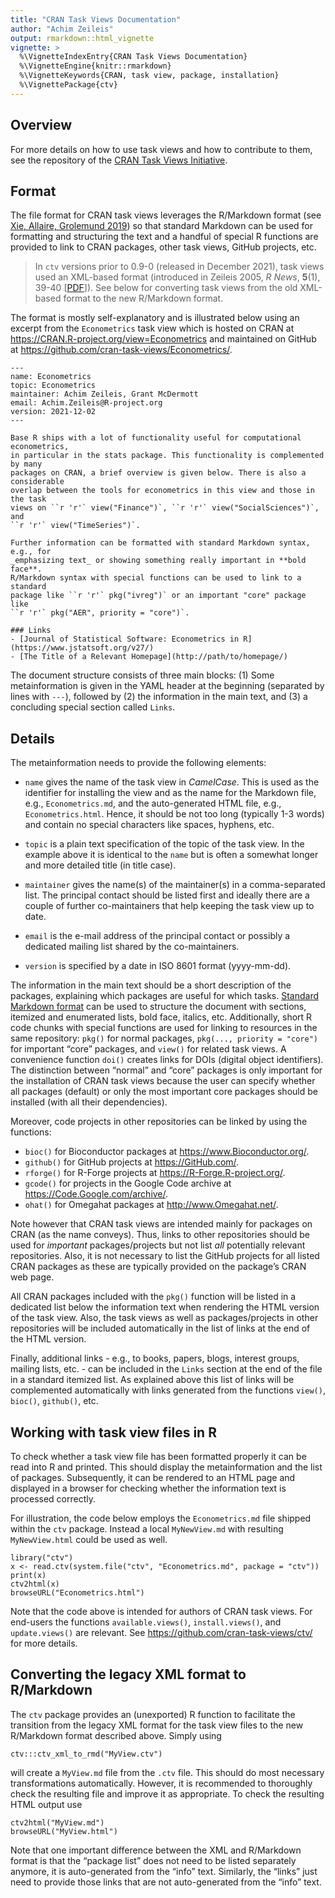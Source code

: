 ```yaml
---
title: "CRAN Task Views Documentation"
author: "Achim Zeileis"
output: rmarkdown::html_vignette
vignette: >
  %\VignetteIndexEntry{CRAN Task Views Documentation}
  %\VignetteEngine{knitr::rmarkdown}
  %\VignetteKeywords{CRAN, task view, package, installation}
  %\VignettePackage{ctv}
---
```



## Overview

For more details on how to use task views and how to contribute to them, see the
repository of the [CRAN Task Views Initiative](https://github.com/cran-task-views/ctv/).


## Format

The file format for CRAN task views leverages the R/Markdown format
(see [Xie, Allaire, Grolemund 2019](https://bookdown.org/yihui/rmarkdown/))
so that standard Markdown can be used for formatting and structuring the
text and a handful of special R functions are provided to link to CRAN
packages, other task views, GitHub projects, etc.

> In `ctv` versions prior to 0.9-0 (released in December 2021), task views used
> an XML-based format (introduced in Zeileis 2005, _R News_, **5**(1), 39-40
> [[PDF](https://www.R-project.org/doc/Rnews/Rnews_2005-1.pdf)]).
> See below for converting task views from the old XML-based format to the
> new R/Markdown format.

The format is mostly self-explanatory and is illustrated below using an
excerpt from the `Econometrics` task view which is hosted on CRAN at
<https://CRAN.R-project.org/view=Econometrics> and maintained on GitHub at
<https://github.com/cran-task-views/Econometrics/>.

```
---
name: Econometrics
topic: Econometrics
maintainer: Achim Zeileis, Grant McDermott
email: Achim.Zeileis@R-project.org
version: 2021-12-02
---

Base R ships with a lot of functionality useful for computational econometrics,
in particular in the stats package. This functionality is complemented by many
packages on CRAN, a brief overview is given below. There is also a considerable
overlap between the tools for econometrics in this view and those in the task
views on ``r 'r'` view("Finance")`, ``r 'r'` view("SocialSciences")`, and
``r 'r'` view("TimeSeries")`.

Further information can be formatted with standard Markdown syntax, e.g., for
_emphasizing text_ or showing something really important in **bold face**.
R/Markdown syntax with special functions can be used to link to a standard
package like ``r 'r'` pkg("ivreg")` or an important "core" package like
``r 'r'` pkg("AER", priority = "core")`.

### Links
- [Journal of Statistical Software: Econometrics in R](https://www.jstatsoft.org/v27/)
- [The Title of a Relevant Homepage](http://path/to/homepage/)
```

The document structure consists of three main blocks: (1) Some metainformation
is given in the YAML header at the beginning (separated by lines with `---`),
followed by (2) the information in the main text, and (3) a concluding special
section called `Links`.


## Details

The metainformation needs to provide the following elements:

* `name` gives the name of the task view in _CamelCase_. This is used as the
identifier for installing the view and as the name for the Markdown file, e.g.,
`Econometrics.md`, and the auto-generated HTML file, e.g., `Econometrics.html`.
Hence, it should be not too long (typically 1-3 words) and contain no special
characters like spaces, hyphens, etc.

* `topic` is a plain text specification of the topic of the task view. In the
example above it is identical to the `name` but is often a somewhat longer and
more detailed title (in title case).

* `maintainer` gives the name(s) of the maintainer(s) in a comma-separated list.
The principal contact should be listed first and ideally there are a couple of
further co-maintainers that help keeping the task view up to date.

* `email` is the e-mail address of the principal contact or possibly a dedicated
mailing list shared by the co-maintainers.

* `version` is specified by a date in ISO 8601 format (yyyy-mm-dd).

The information in the main text should be a short description of the packages,
explaining which packages are useful for which tasks.
[Standard Markdown format](https://en.wikipedia.org/wiki/Markdown) can be used to
structure the document with sections, itemized and enumerated lists, bold face,
italics, etc. Additionally, short R code chunks with special functions are used for linking
to resources in the same repository: `pkg()` for normal packages,
`pkg(..., priority = "core")` for important "core" packages,  and
`view()` for related task views. A convenience function `doi()` creates links for
DOIs (digital object identifiers). The distinction between "normal" and "core"
packages is only important for the installation of CRAN task views because the
user can specify whether all packages (default) or only the most important core
packages should be installed (with all their dependencies).

Moreover, code projects in other repositories can be linked by using the functions:

* `bioc()` for Bioconductor packages at <https://www.Bioconductor.org/>.
* `github()` for GitHub projects at <https://GitHub.com/>.
* `rforge()` for R-Forge projects at <https://R-Forge.R-project.org/>.
* `gcode()` for projects in the Google Code archive at <https://Code.Google.com/archive/>.
* `ohat()` for Omegahat packages at <http://www.Omegahat.net/>.

Note however that CRAN task views are intended mainly for packages on CRAN (as the
name conveys). Thus, links to other repositories should be used for _important_
packages/projects but not list _all_ potentially relevant repositories. Also, it
is not necessary to list the GitHub projects for all listed CRAN packages as these
are typically provided on the package's CRAN web page.

All CRAN packages included with the `pkg()` function will be listed in a dedicated
list below the information text when rendering the HTML version of the task view.
Also, the task views as well as packages/projects in other repositories will be
included automatically in the list of links at the end of the HTML version.

Finally, additional links - e.g., to books, papers, blogs, interest groups, mailing
lists, etc. - can be included in the `Links` section at the end of the file in
a standard itemized list. As explained above this list of links will be complemented
automatically with links generated from the functions `view()`, `bioc()`, `github()`,
etc.


## Working with task view files in R

To check whether a task view file has been formatted properly it can be read into
R and printed. This should display the metainformation and the list of packages.
Subsequently, it can be rendered to an HTML page and displayed in a browser for
checking whether the information text is processed correctly.

For illustration, the code below employs the `Econometrics.md` file shipped
within the `ctv` package. Instead a local `MyNewView.md` with resulting
`MyNewView.html` could be used as well.

```
library("ctv")
x <- read.ctv(system.file("ctv", "Econometrics.md", package = "ctv"))
print(x)
ctv2html(x)
browseURL("Econometrics.html")
```

Note that the code above is intended for authors of CRAN task views. For end-users
the functions `available.views()`, `install.views()`, and `update.views()` are
relevant. See <https://github.com/cran-task-views/ctv/> for more details.


## Converting the legacy XML format to R/Markdown

The `ctv` package provides an (unexported) R function to facilitate the transition
from the legacy XML format for the task view files to the new R/Markdown format
described above. Simply using

```
ctv:::ctv_xml_to_rmd("MyView.ctv")
```

will create a `MyView.md` file from the `.ctv` file. This should do most necessary
transformations automatically. However, it is recommended to thoroughly check
the resulting file and improve it as appropriate. To check the resulting HTML output
use

```
ctv2html("MyView.md")
browseURL("MyView.html")
```

Note that one important difference between the XML and R/Markdown format is that
the "package list" does not need to be listed separately anymore, it is auto-generated
from the "info" text. Similarly, the "links" just need to provide those links that
are not auto-generated from the "info" text.
